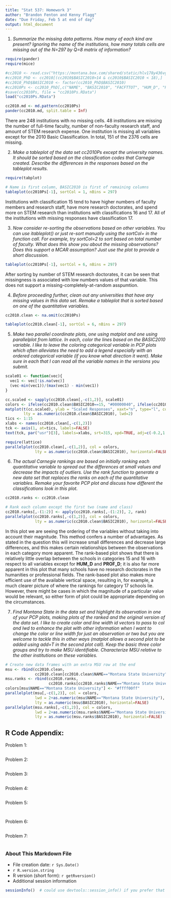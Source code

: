 ```yaml
---
title: "Stat 537: Homework 3"
author: "Brandon Fenton and Kenny Flagg"
date: "Due Friday, Feb 5 at end of day"
output: html_document
---
```


1. _Summarize the missing data patterns. How many of each kind are present? Ignoring the name of the institutions, how many totals cells are missing out of the N=297 by Q=8 matrix of information?_
```r
require(pander)
require(mice)

#cc2010 <- read.csv("https://montana.box.com/shared/static/hlv178y436vggzmsxxzsdkoarfkopkvp.csv", header = TRUE)
#cc2010_PhD <- cc2010[(cc2010$BASIC2010>14 & cc2010$BASIC2010 < 18),]
#cc2010_PhD$BASIC2010 <- factor(cc2010_PhD$BASIC2010)
#cc2010Ps <- cc2010_PhD[,c("NAME", "BASIC2010", "FACFTTOT", "HUM_D", "PROF_D", "SOC_D", "STEM_D", "RESSTAFF", "STEM_EXP")]
#save(cc2010Ps, file = "cc2010Ps.RData")
load("cc2010Ps.RData")

cc2010.md <- md.pattern(cc2010Ps)
pander(cc2010.md, split.table = Inf)
```
There are 248 institutions with no missing cells. 48 institutions are missing the number of full-time faculty, number of non-faculty research staff, and amount of STEM research expense. One institution is missing all variables except for the 2010 Basic Classification. In total, 151 of the 2376 cells are missing.

2. _Make a tableplot of the data set cc2010Ps except the university names. It should be sorted based on the classification codes that Carnegie created. Describe the differences in the responses based on the tableplot results._
```r
require(tabplot)

# Name is first column, BASIC2010 is first of remaining columns
tableplot(cc2010Ps[-1], sortCol = 1, nBins = 297)
```
Institutions with classification 15 tend to have higher numbers of faculty members and research staff, have more research doctorates, and spend more on STEM research than institutions with classifications 16 and 17. All of the institutions with missing responses have classification 17.

3. _Now consider re-sorting the observations based on other variables. You can use itableplot() or just re-sort manually using the sortCol= in the function call. For example, try sortCol=2 to sort based on total number of faculty. What does this show you about the missing observations? Does this support a MCAR assumption? Just use the plot to provide a short discussion._
```r
tableplot(cc2010Ps[-1], sortCol = 6, nBins = 297)
```
After sorting by number of STEM research doctorates, it can be seen that missingness is associated with low numbers values of that variable. This does not support a missing-completely-at-random asspumtion.

4. _Before proceeding further, clean out any universities that have any missing values in this data set. Remake a tableplot that is sorted based on one of the quantitative variables._
```r
cc2010.clean <- na.omit(cc2010Ps)

tableplot(cc2010.clean[-1], sortCol = 6, nBins = 297)
```

5. _Make two parallel coordinate plots, one using matplot and one using parallelplot from lattice. In each, color the lines based on the BASIC2010 variable. I like to leave the coloring categorical variable in PCP plots which often alleviates the need to add a legend especially with an ordered categorical variable (if you know what direction it went). Make sure in each that I can read all the variable names in the versions you submit._
```r
scale01 <- function(vec){
  vec1 <- vec[!is.na(vec)]
  (vec-min(vec1))/(max(vec1) - min(vec1))
}

cc.scaled <- sapply(cc2010.clean[,-c(1,2)], scale01)
colors <- ifelse(cc2010.clean$BASIC2010==15, "#00000040", ifelse(cc2010.clean$BASIC2010==16, "#ff000040", "#0000ff40"))
matplot(t(cc.scaled), ylab = "Scaled Responses", xaxt="n", type="l", col=colors, 
        lty = as.numeric(cc2010.clean$BASIC2010), lwd=2)
tics <- 1:15
xlabs <- names(cc2010.clean[,-c(1,2)])
tck <- axis(1, at=tics, labels=FALSE)
text(tck, par("usr")[3], labels=xlabs, srt=315, xpd=TRUE, adj=c(-0.2,1.2, cex=0.9))
```
```r
require(lattice)
parallelplot(cc2010.clean[,-c(1,2)], col = colors, 
             lty = as.numeric(cc2010.clean$BASIC2010), horizontal=FALSE, lwd=2)
```

6. _The actual Carnegie rankings are based on initially ranking each quantitative variable to spread out the differences at small values and decrease the impacts of outliers. Use the rank function to generate a new data set that replaces the ranks on each of the quantitative variables. Remake your favorite PCP plot and discuss how different the classifications look in this plot._
```r
cc2010.ranks <- cc2010.clean

# Rank each column except the first two (name and class)
cc2010.ranks[,-(1:2)] <- apply(cc2010.ranks[,-(1:2)], 2, rank)
parallelplot(cc2010.ranks[,-c(1,2)], col = colors, 
             lty = as.numeric(cc2010.clean$BASIC2010), horizontal=FALSE, lwd=2)
```
In this plot we are seeing the ordering of the variables without taking into account their magnitude.  This method confers a number of advantages.  As stated in the question this will increase small differences and decrease large differences, and this makes certain relationships between the observations in each category more apparent.  The rank-based plot shows that there is relatively little overlap between the schools in categories 15 and 16 with respect to all variables except for __HUM\_D__ and __PROF\_D__; it is also far more apparent in this plot that many schools have no research doctorates in the humanities or professional fields.  The rank-based plot also makes more efficient use of the available vertical space, resulting in, for example, a much clearer picture of where the rankings for category 17 schools lie.  However, there might be cases in which the magnitude of a particular value would be relevant, so either form of plot could be appropriate depending on the circumstances.

7. _Find Montana State in the data set and highlight its observation in one of your PCP plots, making plots of the ranked and the original version of the data set. I like to create color and line width id vectors to pass to col and lwd to enhance the plot with other information when I want to change the color or line width for just an observation or two but you are welcome to tackle this in other ways (matplot allows a second plot to be added using add=T in the second plot call). Keep the basic three color groups and try to make MSU identifiable. Characterize MSU relative to the other institutions on these variables._
```r
# Create new data frames with an extra MSU row at the end
msu <- rbind(cc2010.clean,
             cc2010.clean[cc2010.clean$NAME=="Montana State University",])
msu.ranks <- rbind(cc2010.ranks,
                   cc2010.ranks[cc2010.ranks$NAME=="Montana State University",])
colors[msu$NAME=="Montana State University"] <- "#ffff00ff"
parallelplot(msu[,-c(1,2)], col = colors, 
             lwd = 2+as.numeric(msu$NAME=="Montana State University"), 
             lty = as.numeric(msu$BASIC2010), horizontal=FALSE)
parallelplot(msu.ranks[,-c(1,2)], col = colors,
             lwd = 2+as.numeric(msu.ranks$NAME=="Montana State University"), 
             lty = as.numeric(msu.ranks$BASIC2010), horizontal=FALSE)
```

## R Code Appendix:
Problem 1:
```r
```

Problem 2:
```r
```

Problem 3:
```r
```

Problem 4:
```r
```

Problem 5:
```r
```

```r
```

Problem 6:
```r
```

Problem 7:
```r
```


### About This Markdown File

  * File creation date: `r Sys.Date()`
  * `r R.version.string`
  * R version (short form): `r getRversion()`
  * Additional session information
  
```r
sessionInfo()  # could use devtools::session_info() if you prefer that
```
